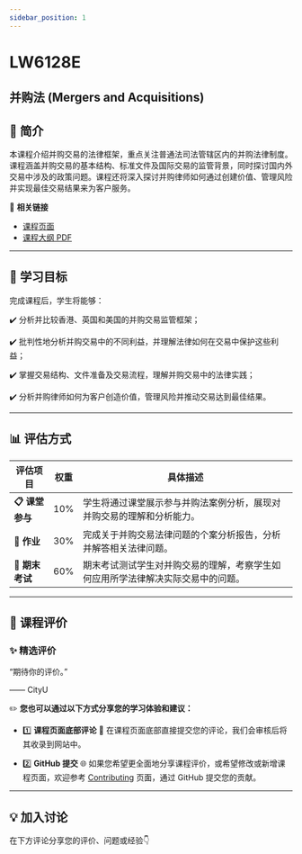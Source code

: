 ```yaml
---
sidebar_position: 1
---
```


# LW6128E
## 并购法 (Mergers and Acquisitions)

## **📘 简介**
本课程介绍并购交易的法律框架，重点关注普通法司法管辖区内的并购法律制度。课程涵盖并购交易的基本结构、标准文件及国际交易的监管背景，同时探讨国内外交易中涉及的政策问题。课程还将深入探讨并购律师如何通过创建价值、管理风险并实现最佳交易结果来为客户服务。

🔗 **相关链接**
- [课程页面](https://www.cityu.edu.hk/catalogue/pg/202425/course/LW6128E.htm)
- [课程大纲 PDF](https://www.cityu.edu.hk/catalogue/pg/202425/course/LW6128E.pdf)

---

## **🎯 学习目标**

完成课程后，学生将能够：

✔️ 分析并比较香港、英国和美国的并购交易监管框架；

✔️ 批判性地分析并购交易中的不同利益，并理解法律如何在交易中保护这些利益；

✔️ 掌握交易结构、文件准备及交易流程，理解并购交易中的法律实践；

✔️ 分析并购律师如何为客户创造价值，管理风险并推动交易达到最佳结果。

---

## **📊 评估方式**

| **评估项目**          | **权重** | **具体描述**                                                                                       |
|----------------------|---------|---------------------------------------------------------------------------------------------------|
| **📋 课堂参与**       | 10%     | 学生将通过课堂展示参与并购法案例分析，展现对并购交易的理解和分析能力。                            |
| **📝 作业**           | 30%     | 完成关于并购交易法律问题的个案分析报告，分析并解答相关法律问题。                                  |
| **📂 期末考试**       | 60%     | 期末考试测试学生对并购交易的理解，考察学生如何应用所学法律解决实际交易中的问题。                 |

---

## **💬 课程评价**

### ✨ **精选评价**
<div className={commentStyles.commentBox}>
    <p className={commentStyles.commentText}>
        “期待你的评价。”
    </p>
    <p className={commentStyles.commentAuthor}>—— CityU</p>
</div>

✏️ **您也可以通过以下方式分享您的学习体验和建议：**

- 1️⃣ **课程页面底部评论**
💬 在课程页面底部直接提交您的评论，我们会审核后将其收录到网站中。

- 2️⃣ **GitHub 提交**
🌐 如果您希望更全面地分享课程评价，或希望修改或新增课程页面，欢迎参考 [Contributing](/contributing) 页面，通过 GitHub 提交您的贡献。

---

## **💡 加入讨论**

在下方评论分享您的评价、问题或经验👇
<Utterances />
